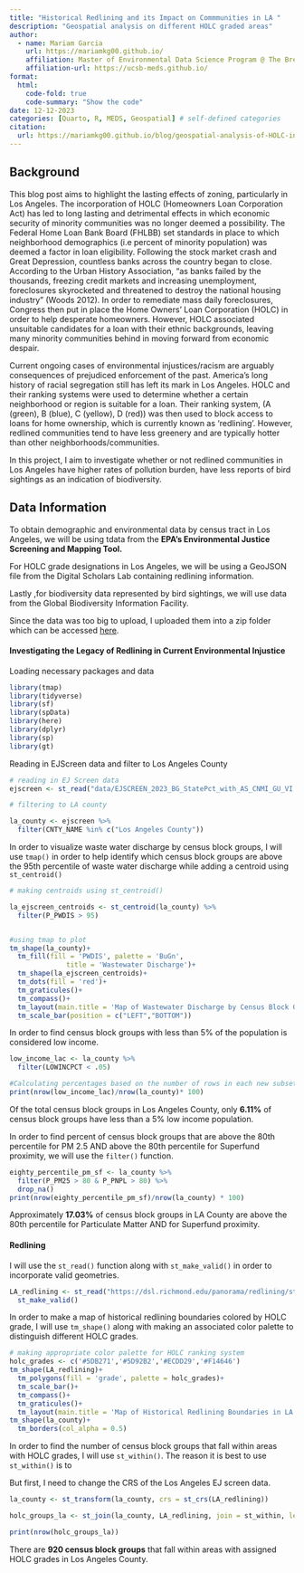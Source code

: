 ```yaml
---
title: "Historical Redlining and its Impact on Commmunities in LA "
description: "Geospatial analysis on different HOLC graded areas"
author:
  - name: Mariam Garcia
    url: https://mariamkg00.github.io/
    affiliation: Master of Environmental Data Science Program @ The Bren School (UCSB) 
    affiliation-url: https://ucsb-meds.github.io/ 
format:
  html:
    code-fold: true
    code-summary: "Show the code"
date: 12-12-2023
categories: [Quarto, R, MEDS, Geospatial] # self-defined categories
citation: 
  url: https://mariamkg00.github.io/blog/geospatial-analysis-of-HOLC-in-LA/ 
---
```


## Background

This blog post aims to highlight the lasting effects of zoning, particularly in Los Angeles. The incorporation of HOLC (Homeowners Loan Corporation Act) has led to long lasting and detrimental effects in which economic security of minority communities was no longer deemed a possibility. The Federal Home Loan Bank Board (FHLBB) set standards in place to which neighborhood demographics (i.e percent of minority population) was deemed a factor in loan eligibility. Following the stock market crash and Great Depression, countless banks across the country began to close. According to the Urban History Association, "as banks failed by the thousands, freezing credit markets and increasing unemployment, foreclosures skyrocketed and threatened to destroy the national housing industry" (Woods 2012). In order to remediate mass daily foreclosures, Congress then put in place the Home Owners' Loan Corporation (HOLC) in order to help desperate homeowners. However, HOLC associated unsuitable candidates for a loan with their ethnic backgrounds, leaving many minority communities behind in moving forward from economic despair.

Current ongoing cases of environmental injustices/racism are arguably consequences of prejudiced enforcement of the past. America's long history of racial segregation still has left its mark in Los Angeles. HOLC and their ranking systems were used to determine whether a certain neighborhood or region is suitable for a loan. Their ranking system, (A (green), B (blue), C (yellow), D (red)) was then used to block access to loans for home ownership, which is currently known as 'redlining'. However, redlined communities tend to have less greenery and are typically hotter than other neighborhoods/communities.

In this project, I aim to investigate whether or not redlined communities in Los Angeles have higher rates of pollution burden, have less reports of bird sightings as an indication of biodiversity.

## Data Information

To obtain demographic and environmental data by census tract in Los Angeles, we will be using tdata from the **EPA's Environmental Justice Screening and Mapping Tool.**

For HOLC grade designations in Los Angeles, we will be using a GeoJSON file from the Digital Scholars Lab containing redlining information.

Lastly ,for biodiversity data represented by bird sightings, we will use data from the Global Biodiversity Information Facility.

Since the data was too big to upload, I uploaded them into a zip folder which can be accessed [here]{.underline}.

#### Investigating the Legacy of Redlining in Current Environmental Injustice

Loading necessary packages and data

```r
library(tmap)
library(tidyverse)
library(sf)
library(spData)
library(here)
library(dplyr)
library(sp)
library(gt)
```

Reading in EJScreen data and filter to Los Angeles County

```r
# reading in EJ Screen data
ejscreen <- st_read("data/EJSCREEN_2023_BG_StatePct_with_AS_CNMI_GU_VI.gdb/")

# filtering to LA county 

la_county <- ejscreen %>% 
  filter(CNTY_NAME %in% c("Los Angeles County"))
```

In order to visualize waste water discharge by census block groups, I will use `tmap()` in order to help identify which census block groups are above the 95th percentile of waste water discharge while adding a centroid using `st_centroid()`

```r
# making centroids using st_centroid()

la_ejscreen_centroids <- st_centroid(la_county) %>% 
  filter(P_PWDIS > 95)


#using tmap to plot 
tm_shape(la_county)+
  tm_fill(fill = 'PWDIS', palette = 'BuGn',
              title = 'Wastewater Discharge')+
  tm_shape(la_ejscreen_centroids)+
  tm_dots(fill = 'red')+
  tm_graticules()+
  tm_compass()+
  tm_layout(main.title = 'Map of Wastewater Discharge by Census Block Groups in LA County') +
  tm_scale_bar(position = c("LEFT","BOTTOM"))

```

In order to find census block groups with less than 5% of the population is considered low income.

```r
low_income_lac <- la_county %>% 
  filter(LOWINCPCT < .05)

#Calculating percentages based on the number of rows in each new subset. 
print(nrow(low_income_lac)/nrow(la_county)* 100)

```

Of the total census block groups in Los Angeles County, only **6.11%** of census block groups have less than a 5% low income population.

In order to find percent of census block groups that are above the 80th percentile for PM 2.5 AND above the 80th percentile for Superfund proximity, we will use the `filter()` function.

```r
eighty_percentile_pm_sf <- la_county %>% 
  filter(P_PM25 > 80 & P_PNPL > 80) %>% 
  drop_na()
print(nrow(eighty_percentile_pm_sf)/nrow(la_county) * 100)
```

Approximately **17.03%** of census block groups in LA County are above the 80th percentile for Particulate Matter AND for Superfund proximity.

#### Redlining

I will use the `st_read()` function along with `st_make_valid()` in order to incorporate valid geometries.

```r
LA_redlining <- st_read("https://dsl.richmond.edu/panorama/redlining/static/citiesData/CALosAngeles1939/geojson.json") %>%
  st_make_valid()
```

In order to make a map of historical redlining boundaries colored by HOLC grade, I will use `tm_shape()` along with making an associated color palette to distinguish different HOLC grades.

```r
# making appropriate color palette for HOLC ranking system
holc_grades <- c('#5DB271','#5D92B2','#ECDD29','#F14646')
tm_shape(LA_redlining)+
  tm_polygons(fill = 'grade', palette = holc_grades)+
  tm_scale_bar()+
  tm_compass()+
  tm_graticules()+
  tm_layout(main.title = 'Map of Historical Redlining Boundaries in LA County')+
tm_shape(la_county)+
  tm_borders(col_alpha = 0.5)
```

In order to find the number of census block groups that fall within areas with HOLC grades, I will use `st_within()`. The reason it is best to use `st_within()` is to

But first, I need to change the CRS of the Los Angeles EJ screen data.

```r
la_county <- st_transform(la_county, crs = st_crs(LA_redlining))

holc_groups_la <- st_join(la_county, LA_redlining, join = st_within, left = FALSE)

print(nrow(holc_groups_la))
```

There are **920 census block groups** that fall within areas with assigned HOLC grades in Los Angeles County.
